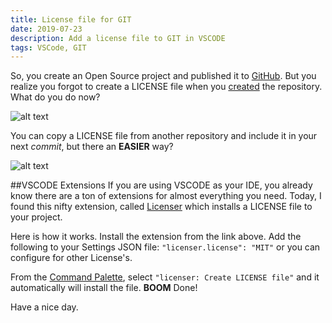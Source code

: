 ```yaml
---
title: License file for GIT
date: 2019-07-23
description: Add a license file to GIT in VSCODE
tags: VSCode, GIT
---
```


So, you create an Open Source project and published it to [GitHub](https://github.com). But you realize you forgot to create a LICENSE file when you [created](https://help.github.com/en/articles/adding-a-license-to-a-repository) the repository. What do you do now?

![alt text ](https://thepracticaldev.s3.amazonaws.com/i/z2ged98ohefq4pcgfuv1.jpg 'License File.')

You can copy a LICENSE file from another repository and include it in your next _commit_, but there an **EASIER** way?

![alt text](https://thepracticaldev.s3.amazonaws.com/i/xx3beul77at99q46wzsv.png 'VSCODE Extensions Marketplace.')

##VSCODE Extensions
If you are using VSCODE as your IDE, you already know there are a ton of extensions for almost everything you need. Today, I found this nifty extension, called [Licenser](https://marketplace.visualstudio.com/items?itemName=ymotongpoo.licenser) which installs a LICENSE file to your project.

Here is how it works. Install the extension from the link above. Add the following to your Settings JSON file:
`"licenser.license": "MIT"` or you can configure for other License's.

From the [Command Palette](https://code.visualstudio.com/docs/getstarted/tips-and-tricks#_command-palette), select `"licenser: Create LICENSE file"` and it automatically will install the file. **BOOM** Done!

Have a nice day.
